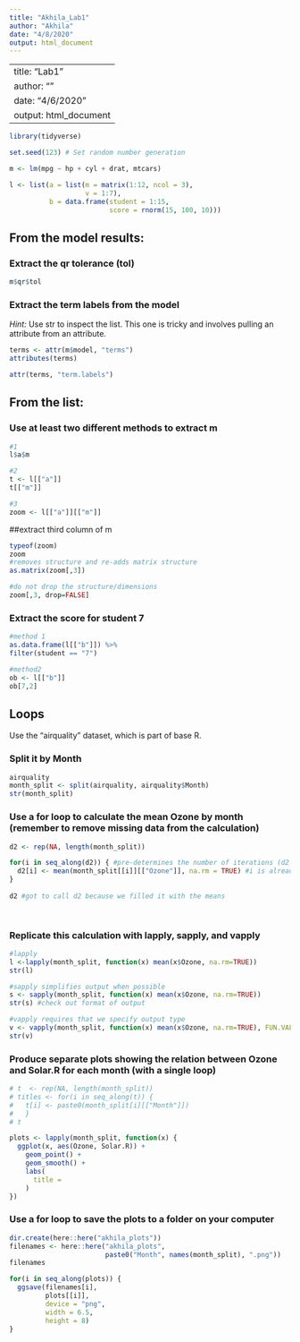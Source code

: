 ```yaml
---
title: "Akhila_Lab1"
author: "Akhila"
date: "4/8/2020"
output: html_document
---
```


---
title: "Lab1"
author: ""
date: "4/6/2020"
output: html_document
---


```r
library(tidyverse)

set.seed(123) # Set random number generation

m <- lm(mpg ~ hp + cyl + drat, mtcars)

l <- list(a = list(m = matrix(1:12, ncol = 3),
                   v = 1:7),
          b = data.frame(student = 1:15,
                         score = rnorm(15, 100, 10)))

```

## From the model results:
### Extract the qr tolerance (tol)
```r

m$qr$tol


```

### Extract the term labels from the model  
*Hint:* Use str to inspect the list. This one is tricky and involves pulling an attribute from an attribute.
```r

terms <- attr(m$model, "terms")
attributes(terms)

attr(terms, "term.labels")
```

## From the list:
### Use at least two different methods to extract m
```r
#1
l$a$m

#2
t <- l[["a"]]
t[["m"]]

#3
zoom <- l[["a"]][["m"]]

```

##extract third column of m
```r

typeof(zoom)
zoom
#removes structure and re-adds matrix structure
as.matrix(zoom[,3])

#do not drop the structure/dimensions
zoom[,3, drop=FALSE]

```


### Extract the score for student 7
```r
#method 1
as.data.frame(l[["b"]]) %>% 
filter(student == "7")

#method2
ob <- l[["b"]]
ob[7,2]

```

## Loops  
Use the “airquality” dataset, which is part of base R.

### Split it by Month
```r

airquality
month_split <- split(airquality, airquality$Month)
str(month_split)
```

### Use a for loop to calculate the mean Ozone by month (remember to remove missing data from the calculation)
```r

d2 <- rep(NA, length(month_split))

for(i in seq_along(d2)) { #pre-determines the number of iterations (d2 = length 5, so 5 iterations)
  d2[i] <- mean(month_split[[i]][["Ozone"]], na.rm = TRUE) #i is already defined, so the mean function runs 5 times through the month_split dataset
}
  
d2 #got to call d2 because we filled it with the means 

  

```

### Replicate this calculation with lapply, sapply, and vapply
```r

#lapply
l <-lapply(month_split, function(x) mean(x$Ozone, na.rm=TRUE))
str(l)

#sapply simplifies output when possible
s <- sapply(month_split, function(x) mean(x$Ozone, na.rm=TRUE))
str(s) #check out format of output

#vapply requires that we specify output type
v <- vapply(month_split, function(x) mean(x$Ozone, na.rm=TRUE), FUN.VALUE = double(1))
str(v)

```

### Produce separate plots showing the relation between Ozone and Solar.R for each month (with a single loop)
```r

# t  <- rep(NA, length(month_split))
# titles <- for(i in seq_along(t)) {
#   t[i] <- paste0(month_split[i][["Month"]])
#   }
# t

plots <- lapply(month_split, function(x) {
  ggplot(x, aes(Ozone, Solar.R)) +
    geom_point() +
    geom_smooth() +
    labs(
      title = 
    )
})


```

### Use a for loop to save the plots to a folder on your computer
```r

dir.create(here::here("akhila_plots"))
filenames <- here::here("akhila_plots",
                        paste0("Month", names(month_split), ".png"))
filenames

for(i in seq_along(plots)) {
  ggsave(filenames[i], 
         plots[[i]],
         device = "png",
         width = 6.5,
         height = 8)
}


```


